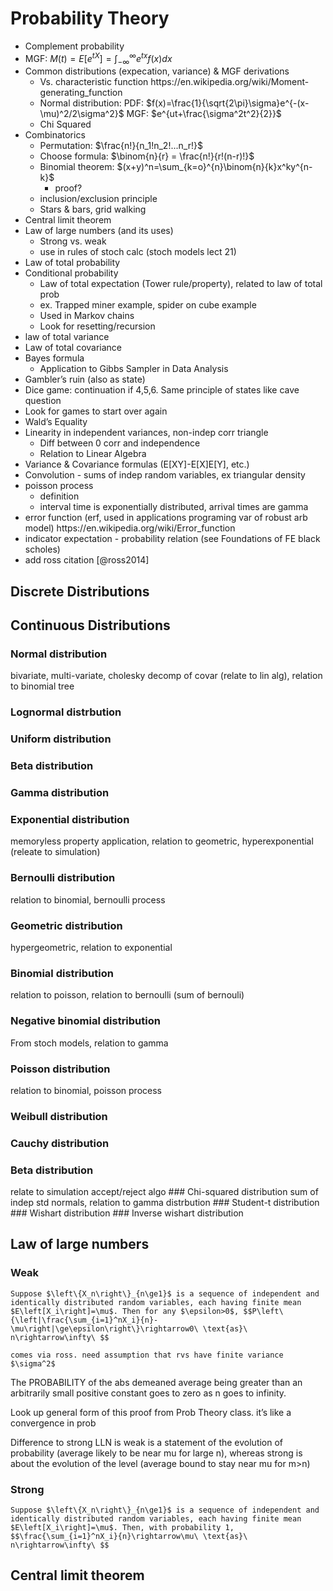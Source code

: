 # Probability Theory {#prob}

- Complement probability
- MGF: $M(t)=E[e^{tX}]=\int_{-\infty}^{\infty}e^{tx}f(x)dx$
- Common distributions (expecation, variance) & MGF derivations
  - Vs. characteristic function https://en.wikipedia.org/wiki/Moment-generating_function
  - Normal distribution: PDF: $f(x)=\frac{1}{\sqrt{2\pi}\sigma}e^{-(x-\mu)^2/2\sigma^2}$ MGF: $e^{ut+\frac{\sigma^2t^2}{2}}$ 
  - Chi Squared 
- Combinatorics
  - Permutation: $\frac{n!}{n_1!n_2!...n_r!}$
  - Choose formula: $\binom{n}{r} = \frac{n!}{r!(n-r)!}$
  - Binomial theorem: $(x+y)^n=\sum_{k=o}^{n}\binom{n}{k}x^ky^{n-k}$
    - proof?
  - inclusion/exclusion principle
  - Stars & bars, grid walking
- Central limit theorem
- Law of large numbers (and its uses)
  - Strong vs. weak
  - use in rules of stoch calc (stoch models lect 21)
- Law of total probability
- Conditional probability
  - Law of total expectation (Tower rule/property), related to law of total prob
  - ex. Trapped miner example, spider on cube example
  - Used in Markov chains
  - Look for resetting/recursion
- law of total variance
- Law of total covariance
- Bayes formula
  - Application to Gibbs Sampler in Data Analysis
- Gambler’s ruin (also as state)
- Dice game: continuation if 4,5,6. Same principle of states like cave question
- Look for games to start over again
- Wald’s Equality
- Linearity in independent variances, non-indep corr triangle
  - Diff between 0 corr and independence
  - Relation to Linear Algebra
- Variance & Covariance formulas (E[XY]-E[X]E[Y], etc.)
- Convolution - sums of indep random variables, ex triangular density
- poisson process
  - definition
  - interval time is exponentially distributed, arrival times are gamma
- error function (erf, used in applications programing var of robust arb model) https://en.wikipedia.org/wiki/Error_function
- indicator expectation - probability relation (see Foundations of FE black scholes)
- add ross citation
[@ross2014]

## Discrete Distributions {#prob-discrete-dist}

## Continuous Distributions {#prob-continuous-dist}

### Normal distribution {#prob-continuous-dist-normal}
bivariate, multi-variate, cholesky decomp of covar (relate to lin alg), relation to binomial tree

### Lognormal distrbution

### Uniform distribution 

### Beta distribution 

### Gamma distribution 

### Exponential distribution
memoryless property application, relation to geometric, hyperexponential (releate to simulation)

### Bernoulli distribution
relation to binomial, bernoulli process

### Geometric distribution
hypergeometric, relation to exponential

### Binomial distribution
relation to poisson, relation to bernoulli (sum of bernouli)

### Negative binomial distribution
From stoch models, relation to gamma

### Poisson distribution
relation to binomial, poisson process

### Weibull distribution
### Cauchy distribution
### Beta distribution
relate to simulation accept/reject algo
### Chi-squared distribution 
sum of indep std normals, relation to gamma distrbution
### Student-t distribution 
### Wishart distribution 
### Inverse wishart distribution

## Law of large numbers {#prob-lln}

### Weak {#prob-lln-weak}

```theorem
Suppose $\left\{X_n\right\}_{n\ge1}$ is a sequence of independent and identically distributed random variables, each having finite mean $E\left[X_i\right]=\mu$. Then for any $\epsilon>0$, $$P\left\{\left|\frac{\sum_{i=1}^nX_i}{n}-\mu\right|\ge\epsilon\right\}\rightarrow0\ \text{as}\ n\rightarrow\infty\ $$
```

```proof
comes via ross. need assumption that rvs have finite variance $\sigma^2$
```

The PROBABILITY of the abs demeaned average being greater than an arbitrarily small positive constant goes to zero as n goes to infinity. 

Look up general form of this proof from Prob Theory class. it's like a convergence in prob

Difference to strong LLN is weak is a statement of the evolution of probability (average likely to be near mu for large n), whereas strong is about the evolution of the level (average bound to stay near mu for m>n)

### Strong {#prob-lln-strong}

```theorem
Suppose $\left\{X_n\right\}_{n\ge1}$ is a sequence of independent and identically distributed random variables, each having finite mean $E\left[X_i\right]=\mu$. Then, with probability 1, $$\frac{\sum_{i=1}^nX_i}{n}\rightarrow\mu\ \text{as}\ n\rightarrow\infty\ $$
```



## Central limit theorem {#prob-clt}


